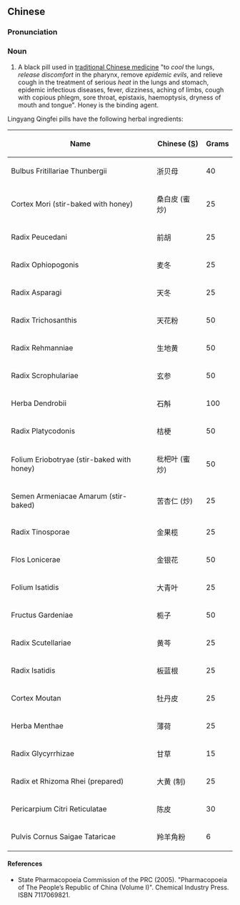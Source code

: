 ==Chinese==
{{zh-forms}}

===Pronunciation===
{{zh-pron
|m=língyáng qīngfèi wán
|cat=n
}}

===Noun===
{{zh-noun}}

# A black pill used in [[traditional Chinese medicine]] "to ''cool'' the lungs, ''release discomfort'' in the pharynx, remove ''epidemic evils'', and relieve cough in the treatment of serious ''heat'' in the lungs and stomach, epidemic infectious diseases, fever, dizziness, aching of limbs, cough with copious phlegm, sore throat, epistaxis, haemoptysis, dryness of mouth and tongue". Honey is the binding agent.

Lingyang Qingfei pills have the following herbal ingredients:

{| class="wikitable sortable"
|-
!Name
!Chinese ([[Simplified Chinese|S]])
!Grams
|-
|Bulbus Fritillariae Thunbergii
|浙贝母
| 40
|-
|Cortex Mori (stir-baked with honey)
|桑白皮 (蜜炒)
| 25
|-
|Radix Peucedani
|前胡
| 25
|-
|Radix Ophiopogonis
|麦冬
| 25
|-
|Radix Asparagi
|天冬
| 25
|-
|Radix Trichosanthis
|天花粉
| 50
|-
|Radix Rehmanniae
|生地黄
| 50
|-
|Radix Scrophulariae
|玄参
| 50
|-
|Herba Dendrobii
|石斛
| 100
|-
|Radix Platycodonis
|桔梗
| 50
|-
|Folium Eriobotryae (stir-baked with honey)
|枇杷叶 (蜜炒)
|50
|-
|Semen Armeniacae Amarum (stir-baked)
|苦杏仁 (炒)
| 25
|-
|Radix Tinosporae
|金果榄
| 25
|-
|Flos Lonicerae
|金银花
| 50
|-
|Folium Isatidis
|大青叶
|25
|-
|Fructus Gardeniae
|栀子
| 50
|-
|Radix Scutellariae
|黄芩
| 25
|-
|Radix Isatidis
|板蓝根
| 25
|-
|Cortex Moutan
|牡丹皮
| 25
|-
|Herba Menthae
|薄荷
| 25
|-
|Radix Glycyrrhizae
|甘草
|15
|-
|Radix et Rhizoma Rhei (prepared)
|大黄 (制)
| 25
|-
|Pericarpium Citri Reticulatae
|陈皮
| 30
|-
|Pulvis Cornus Saigae Tataricae
|羚羊角粉
| 6
|}

====References====
* State Pharmacopoeia Commission of the PRC (2005). "Pharmacopoeia of The People’s Republic of China (Volume I)". Chemical Industry Press. ISBN 7117069821.